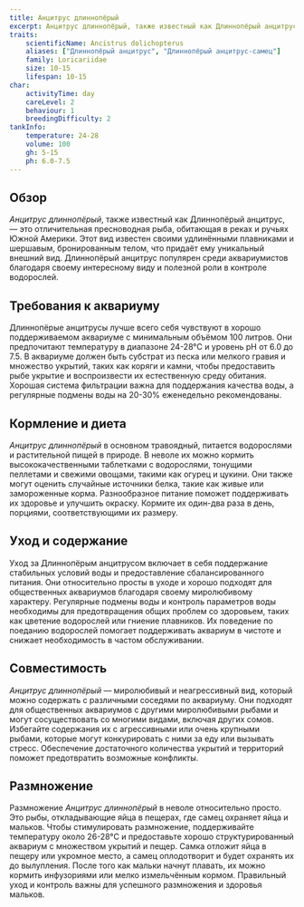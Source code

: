```yaml
---
title: Анцитрус длиннопёрый
excerpt: Анцитрус длиннопёрый, также известный как Длиннопёрый анцитрус, — это уникальная и привлекательная пресноводная рыба из Южной Америки, отличающаяся длинными плавниками и шершавым внешним видом.
traits:
    scientificName: Ancistrus dolichopterus
    aliases: ["Длиннопёрый анцитрус", "Длиннопёрый анцитрус-самец"]
    family: Loricariidae
    size: 10-15
    lifespan: 10-15
char:
    activityTime: day
    careLevel: 2
    behaviour: 1
    breedingDifficulty: 2
tankInfo:
    temperature: 24-28
    volume: 100
    gh: 5-15
    ph: 6.0-7.5
---
```


## Обзор
*Анцитрус длиннопёрый*, также известный как Длиннопёрый анцитрус, — это отличительная пресноводная рыба, обитающая в реках и ручьях Южной Америки. Этот вид известен своими удлинёнными плавниками и шершавым, бронированным телом, что придаёт ему уникальный внешний вид. Длиннопёрый анцитрус популярен среди аквариумистов благодаря своему интересному виду и полезной роли в контроле водорослей.

## Требования к аквариуму
Длиннопёрые анцитрусы лучше всего себя чувствуют в хорошо поддерживаемом аквариуме с минимальным объёмом 100 литров. Они предпочитают температуру в диапазоне 24-28°C и уровень pH от 6.0 до 7.5. В аквариуме должен быть субстрат из песка или мелкого гравия и множество укрытий, таких как коряги и камни, чтобы предоставить рыбе укрытие и воспроизвести их естественную среду обитания. Хорошая система фильтрации важна для поддержания качества воды, а регулярные подмены воды на 20-30% еженедельно рекомендованы.

## Кормление и диета
*Анцитрус длиннопёрый* в основном травоядный, питается водорослями и растительной пищей в природе. В неволе их можно кормить высококачественными таблетками с водорослями, тонущими пеллетами и свежими овощами, такими как огурец и цукини. Они также могут оценить случайные источники белка, такие как живые или замороженные корма. Разнообразное питание поможет поддерживать их здоровье и улучшить окраску. Кормите их один-два раза в день, порциями, соответствующими их размеру.

## Уход и содержание
Уход за Длиннопёрым анцитрусом включает в себя поддержание стабильных условий воды и предоставление сбалансированного питания. Они относительно просты в уходе и хорошо подходят для общественных аквариумов благодаря своему миролюбивому характеру. Регулярные подмены воды и контроль параметров воды необходимы для предотвращения общих проблем со здоровьем, таких как цветение водорослей или гниение плавников. Их поведение по поеданию водорослей помогает поддерживать аквариум в чистоте и снижает необходимость в частом обслуживании.

## Совместимость
*Анцитрус длиннопёрый* — миролюбивый и неагрессивный вид, который можно содержать с различными соседями по аквариуму. Они подходят для общественных аквариумов с другими миролюбивыми рыбами и могут сосуществовать со многими видами, включая других сомов. Избегайте содержания их с агрессивными или очень крупными рыбами, которые могут конкурировать с ними за еду или вызывать стресс. Обеспечение достаточного количества укрытий и территорий поможет предотвратить возможные конфликты.

## Размножение
Размножение *Анцитрус длиннопёрый* в неволе относительно просто. Это рыбы, откладывающие яйца в пещерах, где самец охраняет яйца и мальков. Чтобы стимулировать размножение, поддерживайте температуру около 26-28°C и предоставьте хорошо структурированный аквариум с множеством укрытий и пещер. Самка отложит яйца в пещеру или укромное место, а самец оплодотворит и будет охранять их до вылупления. После того как мальки начнут плавать, их можно кормить инфузориями или мелко измельчённым кормом. Правильный уход и контроль важны для успешного размножения и здоровья мальков.
